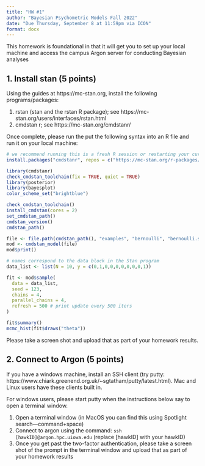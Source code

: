 ```yaml
---
title: "HW #1"
author: "Bayesian Psychometric Models Fall 2022"
date: "Due Thursday, September 8 at 11:59pm via ICON"
format: docx
---
```


This homework is foundational in that it will get you to set up your local machine and access the campus Argon server for conducting Bayesian analyses

## 1. Install stan (5 points)

Using the guides at https://mc-stan.org, install the following programs/packages:

1. rstan (stan and the rstan R package); see https://mc-stan.org/users/interfaces/rstan.html
2. cmdstan r; see https://mc-stan.org/cmdstanr/

Once complete, please run the put the following syntax into an R file and run it on your local machine:
```r
# we recommend running this is a fresh R session or restarting your current session
install.packages("cmdstanr", repos = c("https://mc-stan.org/r-packages/", getOption("repos")))

library(cmdstanr)
check_cmdstan_toolchain(fix = TRUE, quiet = TRUE)
library(posterior)
library(bayesplot)
color_scheme_set("brightblue")

check_cmdstan_toolchain()
install_cmdstan(cores = 2)
set_cmdstan_path()
cmdstan_version()
cmdstan_path()

file <- file.path(cmdstan_path(), "examples", "bernoulli", "bernoulli.stan")
mod <- cmdstan_model(file)
mod$print()

# names correspond to the data block in the Stan program
data_list <- list(N = 10, y = c(0,1,0,0,0,0,0,0,0,1))

fit <- mod$sample(
  data = data_list, 
  seed = 123, 
  chains = 4, 
  parallel_chains = 4,
  refresh = 500 # print update every 500 iters
)

fit$summary()
mcmc_hist(fit$draws("theta"))
```

Please take a screen shot and upload that as part of your homework results.

## 2. Connect to Argon (5 points)

If you have a windows machine, install an SSH client (try putty: https://www.chiark.greenend.org.uk/~sgtatham/putty/latest.html). Mac and Linux users have these clients built in. 

For windows users, please start putty when the instructions below say to open a terminal window.

1. Open a terminal window (in MacOS you can find this using Spotlight search---command+space)
2. Connect to argon using the command: ```ssh [hawkID]@argon.hpc.uiowa.edu``` (replace [hawkID] with your hawkID)
3. Once you get past the two-factor authentication, please take a screen shot of the prompt in the terminal window and upload that as part of your homework results



